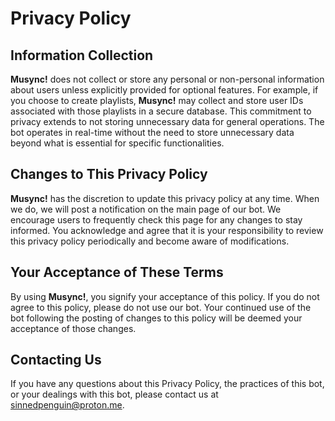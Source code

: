 # Privacy Policy

## Information Collection
**Musync!** does not collect or store any personal or non-personal information about users unless explicitly provided for optional features. For example, if you choose to create playlists, **Musync!** may collect and store user IDs associated with those playlists in a secure database. This commitment to privacy extends to not storing unnecessary data for general operations. The bot operates in real-time without the need to store unnecessary data beyond what is essential for specific functionalities.

## Changes to This Privacy Policy
**Musync!** has the discretion to update this privacy policy at any time. When we do, we will post a notification on the main page of our bot. We encourage users to frequently check this page for any changes to stay informed. You acknowledge and agree that it is your responsibility to review this privacy policy periodically and become aware of modifications.

## Your Acceptance of These Terms
By using **Musync!**, you signify your acceptance of this policy. If you do not agree to this policy, please do not use our bot. Your continued use of the bot following the posting of changes to this policy will be deemed your acceptance of those changes.

## Contacting Us
If you have any questions about this Privacy Policy, the practices of this bot, or your dealings with this bot, please contact us at sinnedpenguin@proton.me.
